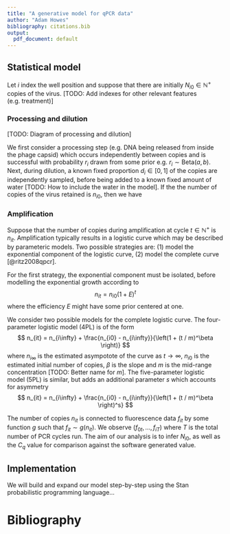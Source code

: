 ```yaml
---
title: "A generative model for qPCR data"
author: "Adam Howes"
bibliography: citations.bib
output:
  pdf_document: default
---
```


## Statistical model

Let $i$ index the well position and suppose that there are initially $N_{i0} \in \mathbb{N}^+$ copies of the virus.
[TODO: Add indexes for other relevant features (e.g. treatment)]

### Processing and dilution

[TODO: Diagram of processing and dilution]

We first consider a processing step (e.g. DNA being released from inside the phage capsid) which occurs independently between copies and is successful with probability $r_i$ drawn from some prior e.g. $r_i \sim \text{Beta}(a, b)$.
Next, during dilution, a known fixed proportion $d_i \in [0, 1]$ of the copies are independently sampled, before being added to a known fixed amount of water [TODO: How to include the water in the model].
If the the number of copies of the virus retained is $n_{i0}$, then we have
\begin{align}
p_i &\sim \text{Beta}(a, b), \\
n_{i0} &\sim \text{Binomial}(N_{i0}, r_i d_i).
\end{align}

### Amplification

Suppose that the number of copies during amplification at cycle $t \in \mathbb{N}^+$ is $n_{it}$.
Amplification typically results in a logistic curve which may be described by parameteric models.
Two possible strategies are: (1) model the exponential component of the logistic curve, (2) model the complete curve [@ritz2008qpcr].

For the first strategy, the exponential component must be isolated, before modelling the exponential growth according to
$$
n_{it} = n_{i0} (1 + E)^t
$$
where the efficiency $E$ might have some prior centered at one.

We consider two possible models for the complete logistic curve.
The four-parameter logistic model (4PL) is of the form
$$
n_{it} = n_{i\infty} + \frac{n_{i0} - n_{i\infty}}{\left(1 + (t / m)^\beta \right)}
$$
where $n_{i\infty}$ is the estimated asympotote of the curve as $t \to \infty$, $n_{i0}$ is the estimated initial number of copies, $\beta$ is the slope and $m$ is the mid-range concentration [TODO: Better name for $m$].
The five-parameter logistic model (5PL) is similar, but adds an additional parameter $s$ which accounts for asymmetry
$$
n_{it} = n_{i\infty} + \frac{n_{i0} - n_{i\infty}}{\left(1 + (t / m)^\beta \right)^s}
$$

The number of copies $n_{it}$ is connected to fluorescence data $f_{it}$ by some function $g$ such that $f_{it} \sim g(n_{it})$.
We observe $(f_{0t}, \ldots, f_{iT})$ where $T$ is the total number of PCR cycles run.
The aim of our analysis is to infer $N_{i0}$, as well as the $C_q$ value for comparison against the software generated value. 

## Implementation

We will build and expand our model step-by-step using the Stan probabilistic programming language...

# Bibliography 
